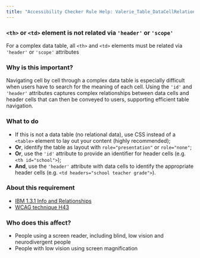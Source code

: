 ```yaml
---
title: "Accessibility Checker Rule Help: Valerie_Table_DataCellRelationships"
---
```


<div className="toolHelp">
<Row>
<Column colLg={16} colMd={8} colSm={4} className="toolHead">

### `<th>` or `<td>` element is not related via `'header'` or `'scope'`

<div id="locLevel"></div>

For a complex data table, all `<th>` and `<td>` elements must be related via `'header'` or `'scope'` attributes

</Column>
</Row>
<Row>
<Column colLg={11} colMd={5} colSm={4} className="toolMain">

### Why is this important?

Navigating cell by cell through a complex data table is especially difficult when users have to search for the meaning of each cell. Using the `'id'` and `'header'` attributes captures complex relationships between data cells and header cells that can then be conveyed to users, supporting efficient table navigation.

<div id="locSnippet"></div>

### What to do

 * If this is not a data table (no relational data), use CSS instead of a `<table>` element to lay out your content (highly recommended); 
 * **Or**, identify the table as layout with `role="presentation"`  or `role="none"`;
 * **Or**, use the `'id'` attribute to provide an identifier for header cells (e.g. `<th id="school">`);
 * **And**, use the `'header'` attribute with data cells to identify the appropriate header cells (e.g. `<td headers="school teacher grade">`).

</Column>
<Column colLg={5} colMd={3} colSm={4} className="toolLeft">

### About this requirement

* [IBM 1.3.1 Info and Relationships](https://www.ibm.com/able/requirements/requirements/#1_3_1)
* [WCAG technique H43](https://www.w3.org/WAI/WCAG21/Techniques/html/H43)

### Who does this affect?

 * People using a screen reader, including blind, low vision and neurodivergent people
 * People with low vision using screen magnification

</Column>
</Row>
</div>

